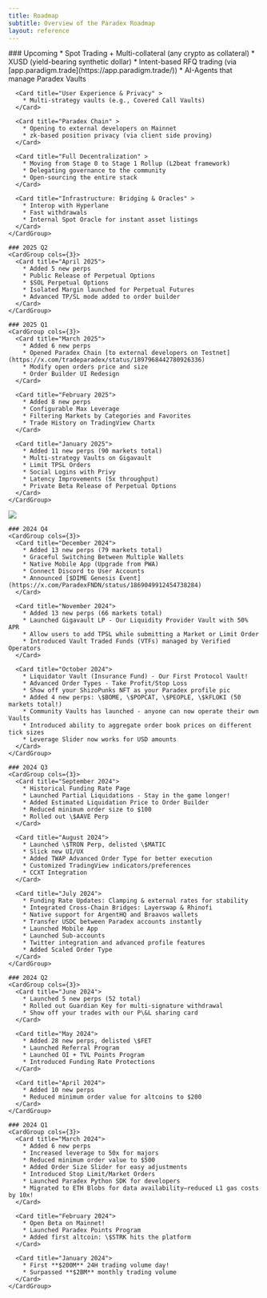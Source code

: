 ```yaml
---
title: Roadmap
subtitle: Overview of the Paradex Roadmap
layout: reference
---
```


<Tabs>
  <Tab title="2025 (To Date)">
    ### Upcoming
    <CardGroup cols={3}>
      <Card title="Expand Product Offering" >
        * Spot Trading + Multi-collateral (any crypto as collateral)
        * XUSD (yield-bearing synthetic dollar)
        * Intent-based RFQ trading (via [app.paradigm.trade](https://app.paradigm.trade/))
        * AI-Agents that manage Paradex Vaults
      </Card>

      <Card title="User Experience & Privacy" >
        * Multi-strategy vaults (e.g., Covered Call Vaults)
      </Card>

      <Card title="Paradex Chain" >
        * Opening to external developers on Mainnet
        * zk-based position privacy (via client side proving)
      </Card>

      <Card title="Full Decentralization" >
        * Moving from Stage 0 to Stage 1 Rollup (L2beat framework)
        * Delegating governance to the community
        * Open-sourcing the entire stack
      </Card>

      <Card title="Infrastructure: Bridging & Oracles" >
        * Interop with Hyperlane
        * Fast withdrawals
        * Internal Spot Oracle for instant asset listings
      </Card>
    </CardGroup>

    ### 2025 Q2
    <CardGroup cols={3}>
      <Card title="April 2025">
        * Added 5 new perps
        * Public Release of Perpetual Options
        * $SOL Perpetual Options
        * Isolated Margin launched for Perpetual Futures
        * Advanced TP/SL mode added to order builder
      </Card>
    </CardGroup>

    ### 2025 Q1
    <CardGroup cols={3}>
      <Card title="March 2025">
        * Added 6 new perps
        * Opened Paradex Chain [to external developers on Testnet](https://x.com/tradeparadex/status/1897968442780926336)
        * Modify open orders price and size
        * Order Builder UI Redesign
      </Card>

      <Card title="February 2025">
        * Added 8 new perps
        * Configurable Max Leverage
        * Filtering Markets by Categories and Favorites
        * Trade History on TradingView Chartx
      </Card>

      <Card title="January 2025">
        * Added 11 new perps (90 markets total)
        * Multi-strategy Vaults on Gigavault
        * Limit TPSL Orders
        * Social Logins with Privy
        * Latency Improvements (5x throughput)
        * Private Beta Release of Perpetual Options
      </Card>
    </CardGroup>

  </Tab>
  <Tab title="2024">
    <Frame caption="Paradex 2024 Roadmap">
      <img src="../../assets/Paradex_2024_Roadmap_v1.png" />
    </Frame>

    ### 2024 Q4
    <CardGroup cols={3}>
      <Card title="December 2024">
        * Added 13 new perps (79 markets total)
        * Graceful Switching Between Multiple Wallets
        * Native Mobile App (Upgrade from PWA)
        * Connect Discord to User Accounts
        * Announced [$DIME Genesis Event](https://x.com/ParadexFNDN/status/1869049912454738284)
      </Card>

      <Card title="November 2024">
        * Added 13 new perps (66 markets total)
        * Launched Gigavault LP - Our Liquidity Provider Vault with 50% APR
        * Allow users to add TPSL while submitting a Market or Limit Order
        * Introduced Vault Traded Funds (VTFs) managed by Verified Operators
      </Card>

      <Card title="October 2024">
        * Liquidator Vault (Insurance Fund) - Our First Protocol Vault!
        * Advanced Order Types - Take Profit/Stop Loss
        * Show off your ShizoPunks NFT as your Paradex profile pic ️
        * Added 4 new perps: \$BOME, \$POPCAT, \$PEOPLE, \$kFLOKI (50 markets total!)
        * Community Vaults has launched - anyone can now operate their own Vaults
        * Introduced ability to aggregate order book prices on different tick sizes
        * Leverage Slider now works for USD amounts
      </Card>
    </CardGroup>

    ### 2024 Q3
    <CardGroup cols={3}>
      <Card title="September 2024">
        * Historical Funding Rate Page
        * Launched Partial Liquidations - Stay in the game longer!
        * Added Estimated Liquidation Price to Order Builder
        * Reduced minimum order size to $100
        * Rolled out \$AAVE Perp
      </Card>

      <Card title="August 2024">
        * Launched \$TRON Perp, delisted \$MATIC
        * Slick new UI/UX
        * Added TWAP Advanced Order Type for better execution
        * Customized TradingView indicators/preferences
        * CCXT Integration
      </Card>

      <Card title="July 2024">
        * Funding Rate Updates: Clamping & external rates for stability
        * Integrated Cross-Chain Bridges: Layerswap & Rhinofi
        * Native support for ArgentHQ and Braavos wallets
        * Transfer USDC between Paradex accounts instantly
        * Launched Mobile App
        * Launched Sub-accounts
        * Twitter integration and advanced profile features
        * Added Scaled Order Type
      </Card>
    </CardGroup>

    ### 2024 Q2
    <CardGroup cols={3}>
      <Card title="June 2024">
        * Launched 5 new perps (52 total)
        * Rolled out Guardian Key for multi-signature withdrawal
        * Show off your trades with our P\&L sharing card
      </Card>

      <Card title="May 2024">
        * Added 28 new perps, delisted \$FET
        * Launched Referral Program
        * Launched OI + TVL Points Program
        * Introduced Funding Rate Protections
      </Card>

      <Card title="April 2024">
        * Added 10 new perps
        * Reduced minimum order value for altcoins to $200
      </Card>
    </CardGroup>

    ### 2024 Q1
    <CardGroup cols={3}>
      <Card title="March 2024">
        * Added 6 new perps
        * Increased leverage to 50x for majors
        * Reduced minimum order value to $500
        * Added Order Size Slider for easy adjustments
        * Introduced Stop Limit/Market Orders
        * Launched Paradex Python SDK for developers
        * Migrated to ETH Blobs for data availability—reduced L1 gas costs by 10x!
      </Card>

      <Card title="February 2024">
        * Open Beta on Mainnet!
        * Launched Paradex Points Program
        * Added first altcoin: \$STRK hits the platform
      </Card>

      <Card title="January 2024">
        * First **$200M** 24H trading volume day!
        * Surpassed **$2BM** monthly trading volume
      </Card>
    </CardGroup>

  </Tab>
</Tabs>
